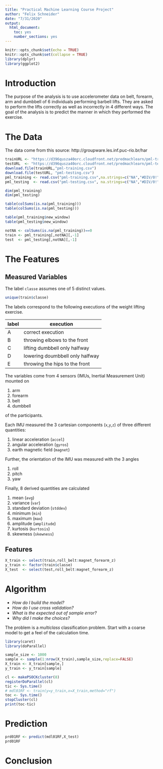 ```yaml
---
title: "Practical Machine Learning Course Project"
author: "Felix Schneider"
date: "7/31/2020"
output: 
  html_document: 
    toc: yes
    number_sections: yes
---
```


```r
knitr::opts_chunk$set(echo = TRUE)
knitr::opts_chunk$set(collapse = TRUE)
library(dplyr)
library(ggplot2)
```

# Introduction
The purpose of the analysis is to use accelerometer data on belt, forearm, arm and dumbbell of 6 individuals performing barbell lifts. They are asked to perform the lifts correctly as well as incorrectly in 4 different ways. The goal of the analysis is to predict the manner in which they performed the exercise.

# The Data
The data come from this source: http://groupware.les.inf.puc-rio.br/har
```r
trainURL <- "https://d396qusza40orc.cloudfront.net/predmachlearn/pml-training.csv"
testURL  <- "https://d396qusza40orc.cloudfront.net/predmachlearn/pml-testing.csv"
download.file(trainURL,"pml-training.csv")
download.file(testURL, "pml-testing.csv")
pml_training <- read.csv("pml-training.csv",na.strings=c("NA","#DIV/0!"))
pml_testing  <- read.csv("pml-testing.csv", na.strings=c("NA","#DIV/0!"))
```
```r
dim(pml_training)
dim(pml_testing)
```
```r
table(colSums(is.na(pml_training)))
table(colSums(is.na(pml_testing)))
```
```r
table(pml_training$new_window)
table(pml_testing$new_window)
```
```r
notNA <- colSums(is.na(pml_training))==0
train <- pml_training[,notNA][,-1]
test  <- pml_testing[,notNA][,-1]
```

# The Features
## Measured Variables
The label `classe` assumes one of 5 distinct values.
```r
unique(train$classe)
```
The labels correspond to the following executions of the weight lifting exercise.
 
 label | execution
 ------|----------
 A | correct execution
 B | throwing elbows to the front
 C | lifting dumbbell only halfway
 D | lowering doumbbell only halfway
 E | throwing the hips to the front
 
The variables come from 4 sensors (IMUs, Inertial Measurement Unit) mounted on

1. arm
1. forearm
1. belt
1. dumbbell

of the participants.

Each IMU measured the 3 cartesian components (`x`,`y`,`z`) of three different quantities:

1. linear acceleration (`accel`)
1. angular acceleration (`gyros`)
1. earth magnetic field (`magnet`)

Further, the orientation of the IMU was measured with the 3 angles

1. roll
1. pitch
1. yaw

Finally, 8 derived quantities are calculated

1. mean (`avg`)
1. variance (`var`)
1. standard deviation (`stddev`)
1. minimum (`min`)
1. maximum (`max`)
1. amplitude (`amplitude`)
1. kurtosis (`kurtosis`)
1. skewness (`skewness`)

## Features
```r
X_train <- select(train,roll_belt:magnet_forearm_z)
y_train <- factor(train$classe)
X_test  <- select(test,roll_belt:magnet_forearm_z)
```

# Algorithm
- *How do I build the model?*
- *How do I use cross validation?*
- *What is the expected out of sample error?*
- *Why did I make the choices?*

The problem is a *multiclass* classification problem.
Start with a coarse model to get a feel of the calculation time.
```r
library(caret)
library(doParallel)
```
```r
sample_size <- 1000
sample <- sample(1:nrow(X_train),sample_size,replace=FALSE)
X_train <- X_train[sample,]
y_train <- y_train[sample]
```

```r
cl <- makePSOCKcluster(8)
registerDoParallel(cl)
tic <- Sys.time()
# mdl01RF <- train(y=y_train,x=X_train,method="rf")
toc <- Sys.time()
stopCluster(cl)
print(toc-tic)
```

# Prediction
```r
prd01RF <- predict(mdl01RF,X_test)
prd01RF
```

# Conclusion